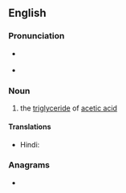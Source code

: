 ==English==

===Pronunciation===
* {{a|US}} {{IPA|/əˈsi.tɪn/|/əˈsɛ.tɪn/|lang=en}}
* {{audio|En-us-acetin.ogg|Audio (US)|lang=en}}

===Noun===
{{en-noun|-}}

# {{lb|en|organic compound}} the [[triglyceride]] of [[acetic acid]]

====Translations====
{{trans-top|organic compound}}
* Hindi: {{t+|hi|शुक्ति|tr=śukti|sc=Deva}}
{{trans-mid}}
{{trans-bottom}}

===Anagrams===
* {{anagrams|en|anetic|enatic}}